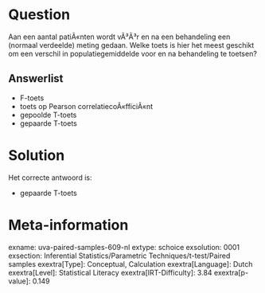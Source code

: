 Question
========

Aan een aantal patiÃ«nten wordt vÃ³Ã³r en na een behandeling een
(normaal verdeelde) meting gedaan. Welke toets is hier het meest
geschikt om een verschil in populatiegemiddelde voor en na behandeling
te toetsen?


Answerlist
----------

* F-toets
* toets op Pearson correlatiecoÃ«fficiÃ«nt
* gepoolde T-toets
* gepaarde T-toets

Solution
========

Het correcte antwoord is: 

* gepaarde T-toets

Meta-information
================
exname: uva-paired-samples-609-nl
extype: schoice
exsolution: 0001
exsection: Inferential Statistics/Parametric Techniques/t-test/Paired samples
exextra[Type]: Conceptual, Calculation
exextra[Language]: Dutch
exextra[Level]: Statistical Literacy
exextra[IRT-Difficulty]: 3.84
exextra[p-value]: 0.149
